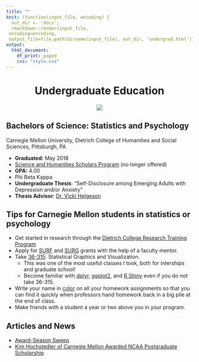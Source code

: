```yaml
---
title: ""
knit: (function(input_file, encoding) {
  out_dir <- 'docs';
  rmarkdown::render(input_file,
 encoding=encoding,
 output_file=file.path(dirname(input_file), out_dir, 'undergrad.html'))})
output:
  html_document:
    df_print: paged
    css: "style.css"
---
```


<center> <h1>Undergraduate Education</h1> </center>

</div>
<div style="margin-bottom:20px;">
</div>

<center>
<img src="cmu.png">
</center>

</div>
<div style="margin-bottom:20px;">
</div>

    
## Bachelors of Science: Statistics and Psychology

Carnegie Mellon University, Dietrich College of Humanities and Social Sciences, Pittsburgh, PA


- **Graduated:** May 2018   
- [Science and Humanities Scholars Program](https://www.cmu.edu/shs/) (no longer offered)  
- **GPA:** 4.00   
- Phi Beta Kappa  
- **Undergraduate Thesis**: "Self-Disclosure among Emerging Adults with Depression and/or Anxiety"    
- **Thesis Advisor**: [Dr. Vicki Helgeson](https://www.cmu.edu/dietrich/psychology/people/core-training-faculty/helgeson-vicki.html)

</div>
<div style="margin-bottom:20px;">
</div>

## Tips for Carnegie Mellon students in statistics or psychology

- Get started in research through the [Dietrich College Research Training Program](https://www.cmu.edu/dietrich/students/undergraduate/programs/research-training-program.html)   
- Apply for [SURF](https://www.cmu.edu/uro/summer%20research%20fellowships/SURF/) and [SURG](https://www.cmu.edu/uro/research%20grants/SURG/index.html) grants with the help of a faculty mentor.    
- Take [36-315](http://www.stat.cmu.edu/academics/courselist): Statistical Graphics and Visualization.   
    + This was one of the most useful classes I took, both for interships and graduate school!   
    + Become familiar with [dplyr](https://dplyr.tidyverse.org/), [ggplot2](https://ggplot2.tidyverse.org/), and [R Shiny](https://shiny.rstudio.com/) even if you do not take 36-315.     
- Write your name in [color](http://www.stat.columbia.edu/~tzheng/files/Rcolor.pdf) on all your homework assignments so that you can find it quickly when professors hand homework back in a big pile at the end of class.     
- Make friends with a student a year or two above you in your program.

</div>
<div style="margin-bottom:20px;">
</div>

## Articles and News

- [Award-Season Sweep](https://www.cmu.edu/dietrich/news/news-stories/2018/may/kim-hochstedler.html)   
- [Kim Hochstedler of Carnegie Mellon Awarded NCAA Postgraduate Scholarship](https://www.uaasports.info/sports/wswimdive/2017-18/releases/hochstedlerpgscholarship)


